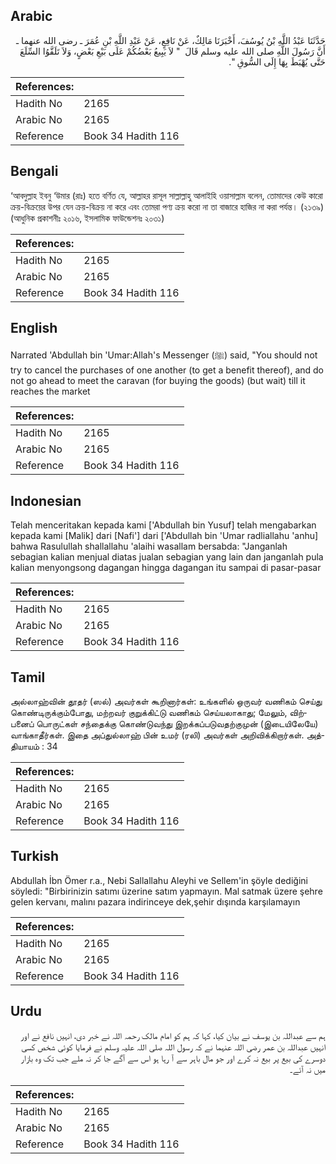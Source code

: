 ## Arabic


<div dir="rtl" lang="ar" style={{fontSize:'larger',backgroundColor:'#f8f9fa',padding:20}}>
حَدَّثَنَا عَبْدُ اللَّهِ بْنُ يُوسُفَ، أَخْبَرَنَا مَالِكٌ، عَنْ نَافِعٍ، عَنْ عَبْدِ اللَّهِ بْنِ عُمَرَ ـ رضى الله عنهما ـ أَنَّ رَسُولَ اللَّهِ صلى الله عليه وسلم قَالَ ‏ "‏ لاَ يَبِيعُ بَعْضُكُمْ عَلَى بَيْعِ بَعْضٍ، وَلاَ تَلَقَّوُا السِّلَعَ حَتَّى يُهْبَطَ بِهَا إِلَى السُّوقِ ‏"‏‏.‏
</div>
<div style={{backgroundColor:'#f8f9fa',padding:20, marginBottom: 10}}><table> <thead> <tr> <th>References:</th> <th></th> </tr> </thead> <tbody><tr><td>Hadith No</td><td>2165</td></tr><tr><td>Arabic No</td><td>2165</td></tr><tr><td>Reference</td><td>Book 34 Hadith 116</td></tr></tbody></table></div>

## Bengali


<div dir="ltr" lang="bn" style={{fontSize:'larger',backgroundColor:'#f8f9fa',padding:20}}>
‘আবদুল্লাহ ইবনু ‘উমার (রাঃ) হতে বর্ণিত যে, আল্লাহর রাসূল সাল্লাল্লাহু আলাইহি ওয়াসাল্লাম বলেন, তোমাদের কেউ কারো ক্রয়-বিক্রয়ের উপর যেন ক্রয়-বিক্রয় না করে এবং তোমরা পণ্য ক্রয় করো না তা বাজারে হাজির না করা পর্যন্ত। (২১৩৯) (আধুনিক প্রকাশনীঃ ২০১৬, ইসলামিক ফাউন্ডেশনঃ ২০৩১)
</div>
<div style={{backgroundColor:'#f8f9fa',padding:20, marginBottom: 10}}><table> <thead> <tr> <th>References:</th> <th></th> </tr> </thead> <tbody><tr><td>Hadith No</td><td>2165</td></tr><tr><td>Arabic No</td><td>2165</td></tr><tr><td>Reference</td><td>Book 34 Hadith 116</td></tr></tbody></table></div>

## English


<div dir="ltr" lang="en" style={{fontSize:'larger',backgroundColor:'#f8f9fa',padding:20}}>
Narrated 'Abdullah bin 'Umar:Allah's Messenger (ﷺ) said, "You should not try to cancel the purchases of one another (to get a benefit thereof), and do not go ahead to meet the caravan (for buying the goods) (but wait) till it reaches the market
</div>
<div style={{backgroundColor:'#f8f9fa',padding:20, marginBottom: 10}}><table> <thead> <tr> <th>References:</th> <th></th> </tr> </thead> <tbody><tr><td>Hadith No</td><td>2165</td></tr><tr><td>Arabic No</td><td>2165</td></tr><tr><td>Reference</td><td>Book 34 Hadith 116</td></tr></tbody></table></div>

## Indonesian


<div dir="ltr" lang="id" style={{fontSize:'larger',backgroundColor:'#f8f9fa',padding:20}}>
Telah menceritakan kepada kami ['Abdullah bin Yusuf] telah mengabarkan kepada kami [Malik] dari [Nafi'] dari ['Abdullah bin 'Umar radliallahu 'anhu] bahwa Rasulullah shallallahu 'alaihi wasallam bersabda: "Janganlah sebagian kalian menjual diatas jualan sebagian yang lain dan janganlah pula kalian menyongsong dagangan hingga dagangan itu sampai di pasar-pasar
</div>
<div style={{backgroundColor:'#f8f9fa',padding:20, marginBottom: 10}}><table> <thead> <tr> <th>References:</th> <th></th> </tr> </thead> <tbody><tr><td>Hadith No</td><td>2165</td></tr><tr><td>Arabic No</td><td>2165</td></tr><tr><td>Reference</td><td>Book 34 Hadith 116</td></tr></tbody></table></div>

## Tamil


<div dir="ltr" lang="ta" style={{fontSize:'larger',backgroundColor:'#f8f9fa',padding:20}}>
அல்லாஹ்வின் தூதர் (ஸல்) அவர்கள் கூறினார்கள்: உங்களில் ஒருவர் வணிகம் செய்து கொண்டிருக்கும்போது, மற்றவர் குறுக்கிட்டு வணிகம் செய்யலாகாது; மேலும், விற்பனைப் பொருட்கள் சந்தைக்கு கொண்டுவந்து இறக்கப்படுவதற்குமுன் (இடையிலேயே) வாங்காதீர்கள். இதை அப்துல்லாஹ் பின் உமர் (ரலி) அவர்கள் அறிவிக்கிறார்கள். அத்தியாயம் : 34
</div>
<div style={{backgroundColor:'#f8f9fa',padding:20, marginBottom: 10}}><table> <thead> <tr> <th>References:</th> <th></th> </tr> </thead> <tbody><tr><td>Hadith No</td><td>2165</td></tr><tr><td>Arabic No</td><td>2165</td></tr><tr><td>Reference</td><td>Book 34 Hadith 116</td></tr></tbody></table></div>

## Turkish


<div dir="ltr" lang="tr" style={{fontSize:'larger',backgroundColor:'#f8f9fa',padding:20}}>
Abdullah İbn Ömer r.a., Nebi Sallallahu Aleyhi ve Sellem'in şöyle dediğini söyledi: "Birbirinizin satımı üzerine satım yapmayın. Mal satmak üzere şehre gelen kervanı, malını pazara indirinceye dek,şehir dışında karşılamayın
</div>
<div style={{backgroundColor:'#f8f9fa',padding:20, marginBottom: 10}}><table> <thead> <tr> <th>References:</th> <th></th> </tr> </thead> <tbody><tr><td>Hadith No</td><td>2165</td></tr><tr><td>Arabic No</td><td>2165</td></tr><tr><td>Reference</td><td>Book 34 Hadith 116</td></tr></tbody></table></div>

## Urdu


<div dir="rtl" lang="ur" style={{fontSize:'larger',backgroundColor:'#f8f9fa',padding:20}}>
ہم سے عبداللہ بن یوسف نے بیان کیا، کہا کہ ہم کو امام مالک رحمہ اللہ نے خبر دی، انہیں نافع نے اور انہیں عبداللہ بن عمر رضی اللہ عنہما نے کہ رسول اللہ صلی اللہ علیہ وسلم نے فرمایا کوئی شخص کسی دوسرے کی بیع پر بیع نہ کرے اور جو مال باہر سے آ رہا ہو اس سے آگے جا کر نہ ملے جب تک وہ بازار میں نہ آئے۔
</div>
<div style={{backgroundColor:'#f8f9fa',padding:20, marginBottom: 10}}><table> <thead> <tr> <th>References:</th> <th></th> </tr> </thead> <tbody><tr><td>Hadith No</td><td>2165</td></tr><tr><td>Arabic No</td><td>2165</td></tr><tr><td>Reference</td><td>Book 34 Hadith 116</td></tr></tbody></table></div>